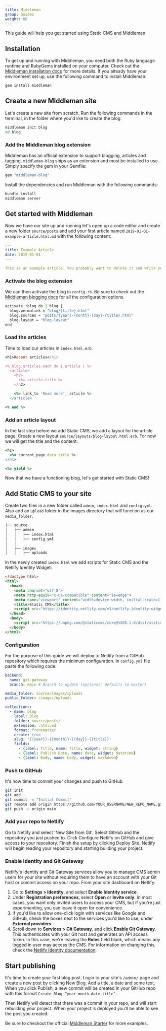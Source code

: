 ```yaml
---
title: Middleman
group: Guides
weight: 60
---
```

This guide will help you get started using Static CMS and Middleman.

## Installation
To get up and running with Middleman, you need both the Ruby language runtime and RubyGems installed on your computer. Check out the [Middleman installation docs](https://middlemanapp.com/basics/install/) for more details. If you already have your environment set up, use the following command to install Middleman:

```bash
gem install middleman
```

## Create a new Middleman site
Let's create a new site from scratch. Run the following commands in the terminal, in the folder where you'd like to create the blog:

```bash
middleman init blog
cd blog
```

### Add the Middleman blog extension
Middleman has an official extension to support blogging, articles and tagging. `middleman-blog` ships as an extension and must be installed to use. Simply specify the gem in your Gemfile:

```bash
gem "middleman-blog"
```
Install the dependencies and run Middleman with the following commands:

```bash
bundle install
middleman server
```

## Get started with Middleman

Now we have our site up and running let's open up a code editor and create a new folder `source/posts` and add your first article named `2019-01-01-example-article.html.md` with the following content:


```yml
---
title: Example Article
date: 2019-01-01
---

This is an example article. You probably want to delete it and write your own articles once you finished this guide!
```

### Activate the blog extension
We can then activate the blog in `config.rb`. Be sure to check out the [Middleman blogging docs](https://middlemanapp.com/basics/blogging/) for all the configuration options.

```bash
activate :blog do | blog |
  blog.permalink = "blog/{title}.html"
  blog.sources = "posts/{year}-{month}-{day}-{title}.html"
  blog.layout = "blog-layout"
end
```

### Load the articles
Time to load our articles in `index.html.erb`.

```ruby
<h1>Recent articles</h1>

<% blog.articles.each do | article | %>
  <article>
    <h2>
      <%= article.title %>
    </h2>

    <%= link_to 'Read more', article %>
  </article>

<% end %>
```

### Add an article layout
In the last step before we add Static CMS, we add a layout for the article page. Create a new layout `source/layouts/blog-layout.html.erb`. For now we will get the title and the content:
```ruby
<h1>
  <%= current_page.data.title %>
</h1>

<%= yield %>
```

Now that we have a functioning blog, let's get started with Static CMS!

## Add Static CMS to your site

Create two files in a new folder called `admin`, `index.html` and `config.yml`. Also add an `upload` folder in the images directory that will function as our `media_folder`.
```bash
├── source
│   ├── admin
│   │   ├── index.html
│   │   ├── config.yml
│   │
│   ├── images
│   │   ├── uploads
```


In the newly created `index.html` we add scripts for Static CMS and the Netlify Identity Widget:

```html
<!doctype html>
<html>
  <head>
    <meta charset="utf-8">
    <meta http-equiv="x-ua-compatible" content="ie=edge">
    <meta name="viewport" content="width=device-width, initial-scale=1, shrink-to-fit=no">
    <title>Static CMS</title>
    <script src="https://identity.netlify.com/v1/netlify-identity-widget.js" type="text/javascript"></script>
  </head>
  <body>
    <script src="https://unpkg.com/@staticcms/core@%5E0.1.0/dist/static-cms-core.js" type="text/javascript"></script>
  </body>
</html>

```

### Configuration

For the purpose of this guide we will deploy to Netlify from a GitHub repository which requires the minimum configuration. In `config.yml` file paste the following code:

```yml
backend:
  name: git-gateway
  branch: main # Branch to update (optional; defaults to master)

media_folder: source/images/uploads
public_folder: /images/uploads

collections:
  - name: blog
    label: Blog
    folder: source/posts/
    extension: .html.md
    format: frontmatter
    create: true
    slug: '{{year}}-{{month}}-{{day}}-{{title}}'
    fields:
      - {label: Title, name: title, widget: string}
      - {label: Publish Date, name: date, widget: datetime}
      - {label: Body, name: body, widget: markdown}
```

### Push to GitHub
It's now time to commit your changes and push to GitHub. 

```bash
git init
git add .
git commit -m "Initial Commit"
git remote add origin https://github.com/YOUR_USERNAME/NEW_REPO_NAME.git
git push -u origin main
```

### Add your repo to Netlify

Go to Netlify and select 'New Site from Git'. Select GitHub and the repository you just pushed to. Click Configure Netlify on GitHub and give access to your repository. Finish the setup by clicking Deploy Site. Netlify will begin reading your repository and starting building your project.

### Enable Identity and Git Gateway

Netlify's Identity and Git Gateway services allow you to manage CMS admin users for your site without requiring them to have an account with your Git host or commit access on your repo. From your site dashboard on Netlify:

1. Go to **Settings > Identity**, and select **Enable Identity service**.
2. Under **Registration preferences**, select **Open** or **Invite only**. In most cases, you want only invited users to access your CMS, but if you're just experimenting, you can leave it open for convenience.
3. If you'd like to allow one-click login with services like Google and GitHub, check the boxes next to the services you'd like to use, under **External providers**.
4. Scroll down to **Services > Git Gateway**, and click **Enable Git Gateway**. This authenticates with your Git host and generates an API access token. In this case, we're leaving the **Roles** field blank, which means any logged in user may access the CMS. For information on changing this, check the [Netlify Identity documentation](https://www.netlify.com/docs/identity/).

## Start publishing

It's time to create your first blog post. Login to your site's `/admin/` page and create a new post by clicking New Blog. Add a title, a date and some text. When you click Publish, a new commit will be created in your GitHub repo with this format `Create Blog “year-month-date-title”`. 

Then Netlify will detect that there was a commit in your repo, and will start rebuilding your project. When your project is deployed you'll be able to see the post you created.

Be sure to checkout the official [Middleman Starter](https://github.com/tomrutgers/middleman-starter-netlify-cms) for more examples.
